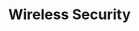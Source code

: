 ---
type: general
credit:
- Thomas Quig
featured: false
location: Zoom
recording: 'https://youtu.be/PgQ5sr2gOfw'
slides: wireless.pdf
tags:
- networking
- wireless
- wardriving
- wifi
- ddos
- aircrack-ng
- in-depth
time_start: 2020-11-19T18:00:00.000000-06:00
title: Wireless Security
week_number: 12
---